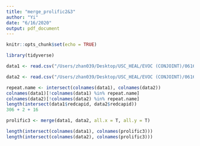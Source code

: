 ```yaml
---
title: "merge_prolific2&3"
author: "Yi"
date: "6/16/2020"
output: pdf_document
---
```


```r
knitr::opts_chunk$set(echo = TRUE)
```

```r
library(tidyverse)
```


```r
data1 <- read.csv("/Users/zhan039/Desktop/USC_HEAL/EVOC (CONJOINT)/06162020/Prolific3_minus.csv", na.strings = "")

data2 <- read.csv("/Users/zhan039/Desktop/USC_HEAL/EVOC (CONJOINT)/06162020/Prolific3_second.csv", na.strings = "")
```

```r
repeat.name <- intersect(colnames(data1), colnames(data2))
colnames(data1)[!colnames(data1) %in% repeat.name]
colnames(data2)[!colnames(data2) %in% repeat.name]
length(intersect(data1$redcapid, data2$redcapid))
306 + 2 + 16

prolific3 <- merge(data1, data2, all.x = T, all.y = T)

length(intersect(colnames(data1), colnames(prolific3)))
length(intersect(colnames(data2), colnames(prolific3)))

```

